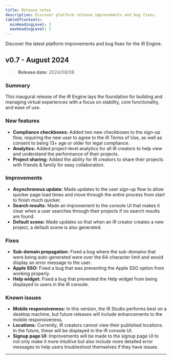 ```yaml
---
title: Release notes
description: Discover platform release improvements and bug fixes.
tableOfContents:
  minHeadingLevel: 2
  maxHeadingLevel: 2
---
```


Discover the latest platform improvements and bug fixes for the iR Engine.

## v0.7 - August 2024

> **Release date:** 2024/08/08

### Summary

This inaugural release of the iR Engine lays the foundation for building and managing virtual experiences with a focus on stability, core functionality, and ease of use.

### New features

- **Compliance checkboxes:** Added two new checkboxes to the sign-up flow, requiring the new user to agree to the iR Terms of Use, as well as consent to being 13+ age or older for legal compliance.
- **Analytics:** Added project-level analytics for all iR creators to help view and understand the performance of their projects.
- **Project sharing:** Added the ability for iR creators to share their projects with friends & family for easy collaboration.

### Improvements

- **Asynchronous update:** Made updates to the user sign-up flow to allow quicker page load times and move through the entire process from start to finish much quicker.
- **Search results:** Made an improvement to the console UI that makes it clear when a user searches through their projects if no search results are found.
- **Default scene:** Made updates so that when an iR creator creates a new project, a default scene is also generated.

### Fixes

- **Sub-domain propagation:** Fixed a bug where the sub-domains that were being auto-generated were over the 64-character limit and would display an error message to the user.
- **Apple SSO:** Fixed a bug that was preventing the Apple SSO option from working properly.
- **Help widget:** Fixed a bug that prevented the Help widget from being displayed to users in the iR console.

### Known issues

- **Mobile responsiveness:** In this version, the iR Studio performs best on a desktop machine, but future releases will include enhancements to the mobile responsiveness.
- **Locations:** Currently, iR creators cannot view their published locations. In the future, these will be displayed in the iR console UI.
- **Signup page UI:** Improvements will be made to the signup page UI to not only make it more intuitive but also include more detailed error messages to help users troubleshoot themselves if they have issues.

---

